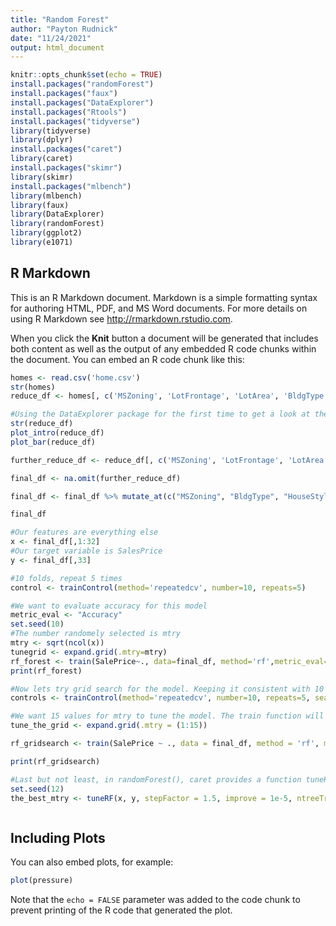 ```yaml
---
title: "Random Forest"
author: "Payton Rudnick"
date: "11/24/2021"
output: html_document
---
```


```r
knitr::opts_chunk$set(echo = TRUE)
install.packages("randomForest")
install.packages("faux")
install.packages("DataExplorer")
install.packages("Rtools")
install.packages("tidyverse")
library(tidyverse)
library(dplyr)
install.packages("caret")
library(caret)
install.packages("skimr")
library(skimr)
install.packages("mlbench")
library(mlbench)
library(faux)
library(DataExplorer)
library(randomForest)
library(ggplot2)
library(e1071)


```

## R Markdown

This is an R Markdown document. Markdown is a simple formatting syntax for authoring HTML, PDF, and MS Word documents. For more details on using R Markdown see <http://rmarkdown.rstudio.com>.

When you click the **Knit** button a document will be generated that includes both content as well as the output of any embedded R code chunks within the document. You can embed an R code chunk like this:

```r

homes <- read.csv('home.csv')
str(homes)
reduce_df <- homes[, c('MSZoning', 'LotFrontage', 'LotArea', 'BldgType', 'HouseStyle', 'OverallQual', 'OverallCond', 'YearBuilt', 'YearRemodAdd', 'RoofStyle', 'RoofMatl', 'ExterCond', 'Foundation', 'BsmtCond', 'TotalBsmtSF', 'Heating', 'HeatingQC', 'CentralAir', 'X1stFlrSF', 'X2ndFlrSF', 'FullBath', 'HalfBath', 'BedroomAbvGr', 'KitchenAbvGr', 'KitchenQual', 'Fireplaces', 'FireplaceQu', 'GarageType', 'GarageArea', 'GarageCond', 'PavedDrive', 'ScreenPorch', 'PoolArea', 'MoSold', 'YrSold', 'SalePrice')]

#Using the DataExplorer package for the first time to get a look at the data
str(reduce_df)
plot_intro(reduce_df)
plot_bar(reduce_df)

further_reduce_df <- reduce_df[, c('MSZoning', 'LotFrontage', 'LotArea', 'BldgType', 'HouseStyle', 'OverallQual', 'OverallCond', 'YearBuilt', 'YearRemodAdd', 'RoofStyle', 'ExterCond', 'Foundation', 'TotalBsmtSF', 'HeatingQC', 'CentralAir', 'X1stFlrSF', 'X2ndFlrSF', 'FullBath', 'HalfBath', 'BedroomAbvGr', 'KitchenAbvGr', 'KitchenQual', 'Fireplaces', 'FireplaceQu', 'GarageType', 'GarageArea', 'GarageCond', 'PavedDrive', 'ScreenPorch', 'PoolArea', 'MoSold', 'YrSold', 'SalePrice')]

final_df <- na.omit(further_reduce_df)

final_df <- final_df %>% mutate_at(c("MSZoning", "BldgType", "HouseStyle", "RoofStyle", "ExterCond", "Foundation", "HeatingQC", "CentralAir", "KitchenQual", "FireplaceQu", "GarageType", "GarageCond", "PavedDrive"), as.factor) %>% mutate_if(is.numeric, scale)

final_df

#Our features are everything else
x <- final_df[,1:32]
#Our target variable is SalesPrice
y <- final_df[,33]

#10 folds, repeat 5 times 
control <- trainControl(method='repeatedcv', number=10, repeats=5)

#We want to evaluate accuracy for this model 
metric_eval <- "Accuracy"
set.seed(10)
#The number randomely selected is mtry 
mtry <- sqrt(ncol(x))
tunegrid <- expand.grid(.mtry=mtry)
rf_forest <- train(SalePrice~., data=final_df, method='rf',metric_eval='Accuracy', tuneGrid=tunegrid, trControl = control)
print(rf_forest)

#Now lets try grid search for the model. Keeping it consistent with 10 fold and repeating is 5 times 
controls <- trainControl(method='repeatedcv', number=10, repeats=5, search='grid')

#We want 15 values for mtry to tune the model. The train function will change the number of entry variable at each split according to tune grid 
tune_the_grid <- expand.grid(.mtry = (1:15))

rf_gridsearch <- train(SalePrice ~ ., data = final_df, method = 'rf', metric_eval='Accuracy', tuneGrid = tunegrid)

print(rf_gridsearch)

#Last but not least, in randomForest(), caret provides a function tuneRF() for searching best optimal mtry values given for your data. We will depend on OOBError to define the most accurate mtry for our model which have the least OOBEError. 
set.seed(12)
the_best_mtry <- tuneRF(x, y, stepFactor = 1.5, improve = 1e-5, ntreeTry = 500)



```

## Including Plots

You can also embed plots, for example:

```r
plot(pressure)
```

Note that the `echo = FALSE` parameter was added to the code chunk to prevent printing of the R code that generated the plot.
